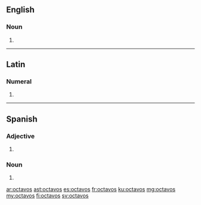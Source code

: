 ==English==

===Noun===
{{head|en|noun plural form}}

# {{plural of|octavo|lang=en}}

----

==Latin==

===Numeral===
{{la-num-form|octavōs}}

# {{inflection of|octavus||acc|m|p|lang=la}}

----

==Spanish==

===Adjective===
{{head|es|adjective form|g=m-p}}

# {{masculine plural of|octavo|lang=es}}

===Noun===
{{head|es|noun form|g=m-p}}

# {{plural of|octavo|lang=es}}

[[ar:octavos]]
[[ast:octavos]]
[[es:octavos]]
[[fr:octavos]]
[[ku:octavos]]
[[mg:octavos]]
[[my:octavos]]
[[fi:octavos]]
[[sv:octavos]]